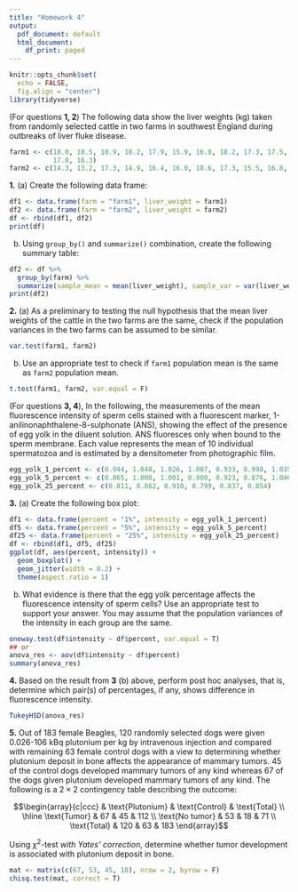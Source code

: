 ```yaml
---
title: "Homework 4"
output:
  pdf_document: default
  html_document:
    df_print: paged
---
```


```r
knitr::opts_chunk$set(
  echo = FALSE,
  fig.align = "center")
library(tidyverse)
```

\bigskip

(For questions **1, 2**) The following data show the liver weights (kg) taken from randomly selected cattle in two farms in southwest England during outbreaks of liver fluke disease.

```r
farm1 <- c(18.0, 18.5, 18.9, 18.2, 17.9, 15.9, 16.8, 18.2, 17.3, 17.5, 17.7, 17.8, 17.1,
           17.0, 16.3)
farm2 <- c(14.3, 13.2, 17.3, 14.9, 16.4, 16.0, 18.6, 17.3, 15.5, 16.8, 15.7, 18.0, 15.2)
```

**1.** (a) Create the following data frame:

```r
df1 <- data.frame(farm = "farm1", liver_weight = farm1)
df2 <- data.frame(farm = "farm2", liver_weight = farm2)
df <- rbind(df1, df2)
print(df)
```

(b) Using `group_by()` and `summarize()` combination, create the following summary table:

```r
df2 <- df %>%
  group_by(farm) %>%
  summarize(sample_mean = mean(liver_weight), sample_var = var(liver_weight))
print(df2)
```

**2.** (a) As a preliminary to testing the null hypothesis that the mean liver weights of the cattle in the two farms are the same, check if the population variances in the two farms can be assumed to be similar. 

```r
var.test(farm1, farm2)
```

(b) Use an appropriate test to check if `farm1` population mean is the same as `farm2` population mean.

```r
t.test(farm1, farm2, var.equal = F)
```

(For questions **3, 4**),  In the following, the measurements of the mean fluorescence intensity of sperm cells stained with a fluorescent marker, 1-anilinonaphthalene-8-sulphonate (ANS), showing the effect of the presence of egg yolk in the diluent solution. ANS fluoresces only when bound to the sperm membrane. Each value represents the mean of 10 individual spermatozoa and is estimated by a densitometer from photographic film.

```r
egg_yolk_1_percent <- c(0.944, 1.048, 1.026, 1.007, 0.933, 0.998, 1.035)
egg_yolk_5_percent <- c(0.865, 1.000, 1.001, 0.900, 0.923, 0.876, 1.046, 0.990)
egg_yolk_25_percent <- c(0.811, 0.862, 0.910, 0.799, 0.837, 0.854)
```

**3.** (a) Create the following box plot:

```r
df1 <- data.frame(percent = "1%", intensity = egg_yolk_1_percent)
df5 <- data.frame(percent = "5%", intensity = egg_yolk_5_percent)
df25 <- data.frame(percent = "25%", intensity = egg_yolk_25_percent)
df <- rbind(df1, df5, df25)
ggplot(df, aes(percent, intensity)) + 
  geom_boxplot() +
  geom_jitter(width = 0.2) +
  theme(aspect.ratio = 1)
```

(b) What evidence is there that the egg yolk percentage affects the fluorescence intensity of sperm cells? Use an appropriate test to support your answer. You may assume that the population variances of the intensity in each group are the same.

```r
oneway.test(df$intensity ~ df$percent, var.equal = T)
## or
anova_res <- aov(df$intensity ~ df$percent)
summary(anova_res)
```

**4.** Based on the result from **3** (b) above, perform post hoc analyses, that is, determine which pair(s) of percentages, if any, shows difference in fluorescence intensity. 

```r
TukeyHSD(anova_res)
```

**5.** Out of 183 female Beagles, 120 randomly selected dogs were given 0.026-106 kBq plutonium per kg by intravenous injection and compared with remaining 63 female control dogs with a view to determining whether plutonium deposit in bone affects the appearance of mammary tumors. 45 of the control dogs developed mammary tumors of any kind whereas 67 of the dogs given plutonium developed mammary tumors of any kind. The following is a $2\times 2$ contingency table describing the outcome:

$$\begin{array}{c|ccc} & \text{Plutonium} & \text{Control} & \text{Total} \\ \hline   
\text{Tumor} & 67 & 45 & 112 \\  
\text{No tumor} & 53 & 18 & 71 \\
\text{Total} & 120 & 63 & 183
\end{array}$$

Using $\chi^2$-test _with Yates' correction_, determine whether tumor development is associated with plutonium deposit in bone. 

```r
mat <- matrix(c(67, 53, 45, 18), nrow = 2, byrow = F)
chisq.test(mat, correct = T)
```





